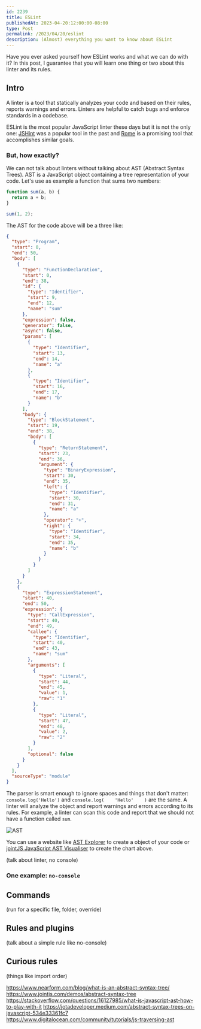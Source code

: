 ```yaml
---
id: 2239
title: ESLint
publishedAt: 2023-04-20:12:00:00-08:00
type: Post
permalink: /2023/04/20/eslint
description: (Almost) everything you want to know about ESLint
---
```


Have you ever asked yourself how ESLint works and what we can do with it? In this post, I guarantee that you will learn one thing or two about this linter and its rules.

## Intro

A linter is a tool that statically analyzes your code and based on their rules, reports warnings and errors. Linters are helpful to catch bugs and enforce standards in a codebase.

ESLint is the most popular JavaScript linter these days but it is not the only one: [JSHint](https://jshint.com) was a popular tool in the past and [Rome](https://rome.tools) is a promising tool that accomplishes similar goals.

### But, how exactly?

We can not talk about linters without talking about AST (Abstract Syntax Trees). AST is a JavaScript object containing a tree representation of your code. Let's use as example a function that sums two numbers:

```js
function sum(a, b) {
  return a + b;
}

sum(1, 2);
```

The AST for the code above will be a three like:

```json
{
  "type": "Program",
  "start": 0,
  "end": 50,
  "body": [
    {
      "type": "FunctionDeclaration",
      "start": 0,
      "end": 38,
      "id": {
        "type": "Identifier",
        "start": 9,
        "end": 12,
        "name": "sum"
      },
      "expression": false,
      "generator": false,
      "async": false,
      "params": [
        {
          "type": "Identifier",
          "start": 13,
          "end": 14,
          "name": "a"
        },
        {
          "type": "Identifier",
          "start": 16,
          "end": 17,
          "name": "b"
        }
      ],
      "body": {
        "type": "BlockStatement",
        "start": 19,
        "end": 38,
        "body": [
          {
            "type": "ReturnStatement",
            "start": 23,
            "end": 36,
            "argument": {
              "type": "BinaryExpression",
              "start": 30,
              "end": 35,
              "left": {
                "type": "Identifier",
                "start": 30,
                "end": 31,
                "name": "a"
              },
              "operator": "+",
              "right": {
                "type": "Identifier",
                "start": 34,
                "end": 35,
                "name": "b"
              }
            }
          }
        ]
      }
    },
    {
      "type": "ExpressionStatement",
      "start": 40,
      "end": 50,
      "expression": {
        "type": "CallExpression",
        "start": 40,
        "end": 49,
        "callee": {
          "type": "Identifier",
          "start": 40,
          "end": 43,
          "name": "sum"
        },
        "arguments": [
          {
            "type": "Literal",
            "start": 44,
            "end": 45,
            "value": 1,
            "raw": "1"
          },
          {
            "type": "Literal",
            "start": 47,
            "end": 48,
            "value": 2,
            "raw": "2"
          }
        ],
        "optional": false
      }
    }
  ],
  "sourceType": "module"
}
```

The parser is smart enough to ignore spaces and things that don't matter: `console.log('Hello')` and `console.log(    'Hello'    )` are the same. A linter will analyze the object and report warnings and errors according to its rules. For example, a linter can scan this code and report that we should not have a function called `sum`.

![AST](/wp-content/uploads/2023/04/ast.svg)

You can use a website like [AST Explorer](https://astexplorer.net) to create a object of your code or [jointJS JavaScript AST Visualiser](https://www.jointjs.com/demos/abstract-syntax-tree) to create the chart above.

(talk about linter, no console)

### One example: `no-console`

## Commands

(run for a specific file, folder, override)

## Rules and plugins

(talk about a simple rule like no-console)

## Curious rules

(things like import order)

https://www.nearform.com/blog/what-is-an-abstract-syntax-tree/
https://www.jointjs.com/demos/abstract-syntax-tree
https://stackoverflow.com/questions/16127985/what-is-javascript-ast-how-to-play-with-it
https://jotadeveloper.medium.com/abstract-syntax-trees-on-javascript-534e33361fc7
https://www.digitalocean.com/community/tutorials/js-traversing-ast
